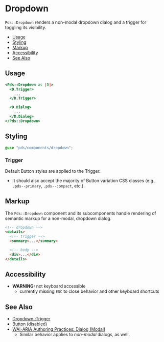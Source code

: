 
# Dropdown
`Pds::Dropdown` renders a non-modal dropdown dialog and a trigger for toggling
its visibility.

- [Usage](#usage)
- [Styling](#styling)
- [Markup](#markup)
- [Accessibility](#accessibility)
- [See Also](#see-also)


## Usage

```handlebars
<Pds::Dropdown as |D|>
  <D.Trigger>
    ...
  </D.Trigger>

  <D.Dialog>
    ...
  </D.Dialog>
</Pds::Dropdown>
```
<ArgsTable of="PdsDropdown" />



## Styling
```scss
@use "pds/components/dropdown";
```

### Trigger
Default Button styles are applied to the Trigger.

* It should also accept the majority of Button variation CSS classes
  (e.g., `.pds--primary`, `.pds--compact`, etc.).


## Markup
The `Pds::Dropdown` component and its subcomponents handle rendering of semantic
markup for a non-modal, dropdown dialog.


```html
<!-- dropdown -->
<details>
  <!-- trigger -->
  <summary>...</summary>

  <!-- body -->
  <div>...</div>
</details>
```


## Accessibility

- **WARNING:** not keyboard accessible
    - currently missing `ESC` to close behavior and other keyboard shortcuts


## See Also
- [Dropdown::Trigger](?path=/docs/components-dropdown-trigger--index)
- [Button (disabled)](?path=/story/components-button-states--disabled)
- [WAI-ARIA Authoring Practices: Dialog (Modal)](https://www.w3.org/TR/wai-aria-practices/#dialog_modal)
    - Similar behavior applies to _non-modal_ dialogs, as well.
